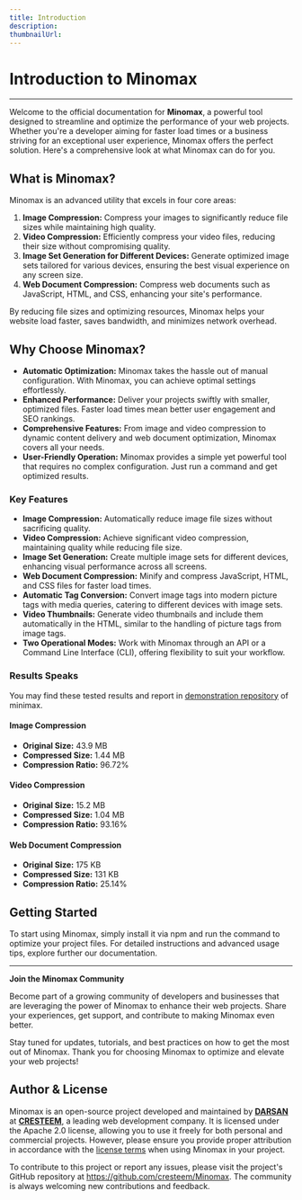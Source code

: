 ---
title: Introduction
description: 
thumbnailUrl: 
---

# Introduction to Minomax

---

Welcome to the official documentation for **Minomax**, a powerful tool designed to streamline and optimize the performance of your web projects. Whether you're a developer aiming for faster load times or a business striving for an exceptional user experience, Minomax offers the perfect solution. Here's a comprehensive look at what Minomax can do for you.

## What is Minomax?

Minomax is an advanced utility that excels in four core areas:

1. **Image Compression:** Compress your images to significantly reduce file sizes while maintaining high quality.
2. **Video Compression:** Efficiently compress your video files, reducing their size without compromising quality.
3. **Image Set Generation for Different Devices:** Generate optimized image sets tailored for various devices, ensuring the best visual experience on any screen size.
4. **Web Document Compression:** Compress web documents such as JavaScript, HTML, and CSS, enhancing your site's performance.

By reducing file sizes and optimizing resources, Minomax helps your website load faster, saves bandwidth, and minimizes network overhead.

## Why Choose Minomax?

- **Automatic Optimization:** Minomax takes the hassle out of manual configuration. With Minomax, you can achieve optimal settings effortlessly.
- **Enhanced Performance:** Deliver your projects swiftly with smaller, optimized files. Faster load times mean better user engagement and SEO rankings.
- **Comprehensive Features:** From image and video compression to dynamic content delivery and web document optimization, Minomax covers all your needs.
- **User-Friendly Operation:** Minomax provides a simple yet powerful tool that requires no complex configuration. Just run a command and get optimized results.

### Key Features

- **Image Compression:** Automatically reduce image file sizes without sacrificing quality.
- **Video Compression:** Achieve significant video compression, maintaining quality while reducing file size.
- **Image Set Generation:** Create multiple image sets for different devices, enhancing visual performance across all screens.
- **Web Document Compression:** Minify and compress JavaScript, HTML, and CSS files for faster load times.
- **Automatic Tag Conversion:** Convert image tags into modern picture tags with media queries, catering to different devices with image sets.
- **Video Thumbnails:** Generate video thumbnails and include them automatically in the HTML, similar to the handling of picture tags from image tags.
- **Two Operational Modes:** Work with Minomax through an API or a Command Line Interface (CLI), offering flexibility to suit your workflow.

### Results Speaks
You may find these tested results and report in [demonstration repository](https://github.com/cresteem/Minomax-Demo) of minimax.
#### Image Compression

- **Original Size:** 43.9 MB
- **Compressed Size:** 1.44 MB
- **Compression Ratio:** 96.72%

#### Video Compression

- **Original Size:** 15.2 MB
- **Compressed Size:** 1.04 MB
- **Compression Ratio:** 93.16%

#### Web Document Compression

- **Original Size:** 175 KB
- **Compressed Size:** 131 KB
- **Compression Ratio:** 25.14%

## Getting Started

To start using Minomax, simply install it via npm and run the command to optimize your project files. For detailed instructions and advanced usage tips, explore further our documentation.

---

**Join the Minomax Community**

Become part of a growing community of developers and businesses that are leveraging the power of Minomax to enhance their web projects. Share your experiences, get support, and contribute to making Minomax even better.

Stay tuned for updates, tutorials, and best practices on how to get the most out of Minomax. Thank you for choosing Minomax to optimize and elevate your web projects!


## Author & License
Minomax is an open-source project developed and maintained by  <a href="https://darsan.in"><b>DARSAN</b></a> at [**CRESTEEM**](https://cresteem.com/), a leading web development company. It is licensed under the Apache 2.0 license, allowing you to use it freely for both personal and commercial projects. However, please ensure you provide proper attribution in accordance with the [license terms](https://github.com/cresteem/Minomax/blob/main/LICENSE) when using Minomax in your project.

To contribute to this project or report any issues, please visit the project's GitHub repository at
https://github.com/cresteem/Minomax. The community is always welcoming new contributions and feedback.